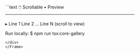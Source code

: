 <Frame>
<div style={{background:'#0f131a',border:'1px solid #1f2430',borderRadius:'8px' ,width:'100%',height:'100%',overflow:'hidden',boxShadow:'0 10px 30px rgba(0,0,0,.35)'}}>
```text
🖱️ Scrollable • Preview
──────────────────────────────────────────

  ▸ Line 1
    Line 2
    …
    Line N  (scroll to view)

Run locally:
  $ npm run tsx:core-gallery
```
</div>
</Frame>

